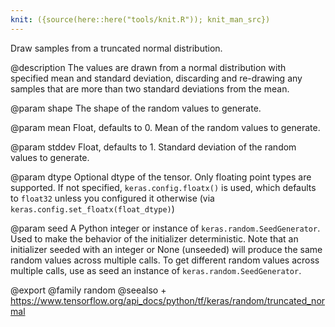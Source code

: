 ```yaml
---
knit: ({source(here::here("tools/knit.R")); knit_man_src})
---
```

Draw samples from a truncated normal distribution.

@description
The values are drawn from a normal distribution with specified mean and
standard deviation, discarding and re-drawing any samples that are more
than two standard deviations from the mean.

@param shape
The shape of the random values to generate.

@param mean
Float, defaults to 0. Mean of the random values to generate.

@param stddev
Float, defaults to 1. Standard deviation of the random values
to generate.

@param dtype
Optional dtype of the tensor. Only floating point types are
supported. If not specified, `keras.config.floatx()` is used,
which defaults to `float32` unless you configured it otherwise (via
`keras.config.set_floatx(float_dtype)`)

@param seed
A Python integer or instance of
`keras.random.SeedGenerator`.
Used to make the behavior of the initializer
deterministic. Note that an initializer seeded with an integer
or None (unseeded) will produce the same random values
across multiple calls. To get different random values
across multiple calls, use as seed an instance
of `keras.random.SeedGenerator`.

@export
@family random
@seealso
+ <https://www.tensorflow.org/api_docs/python/tf/keras/random/truncated_normal>
